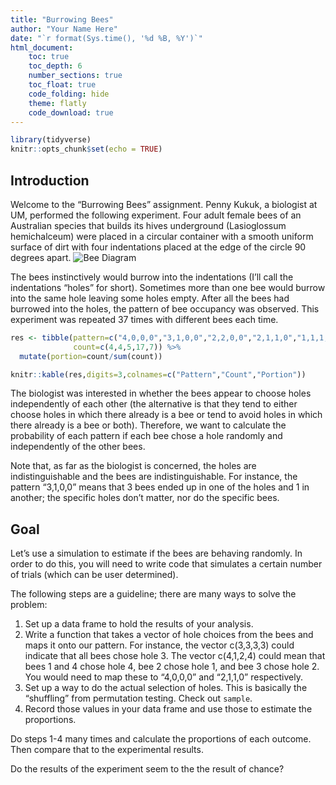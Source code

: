 ```yaml
---
title: "Burrowing Bees"
author: "Your Name Here"
date: "`r format(Sys.time(), '%d %B, %Y')`"
html_document:
    toc: true
    toc_depth: 6
    number_sections: true
    toc_float: true
    code_folding: hide
    theme: flatly
    code_download: true
---
```


```r
library(tidyverse)
knitr::opts_chunk$set(echo = TRUE)
```

## Introduction

Welcome to the "Burrowing Bees" assignment. 
Penny Kukuk, a biologist at UM, performed the following experiment. Four adult female bees of an 
Australian species that builds its hives underground (Lasioglossum hemichalceum) were placed in 
a circular container with a smooth uniform surface of dirt with four indentations placed at the 
edge of the circle 90 degrees apart.
![Bee Diagram](bee_diagram.png)

The bees instinctively would burrow into the indentations (I’ll call the indentations “holes” for short). 
Sometimes more than one bee would burrow into the same hole leaving some holes empty. After all the bees 
had burrowed into the holes, the pattern of bee occupancy was observed. This experiment was repeated 
37 times with different bees each time.

```r
res <- tibble(pattern=c("4,0,0,0","3,1,0,0","2,2,0,0","2,1,1,0","1,1,1,1"),
              count=c(4,4,5,17,7)) %>% 
  mutate(portion=count/sum(count))

knitr::kable(res,digits=3,colnames=c("Pattern","Count","Portion"))

```

The biologist was interested in whether the bees appear to choose holes independently of 
each other (the alternative is that they tend to either choose holes in which there already 
is a bee or tend to avoid holes in which there already is a bee or both). Therefore, we want 
to calculate the probability of each pattern if each bee chose a hole randomly and independently of the other bees.

Note that, as far as the biologist is concerned, the holes are indistinguishable and the bees 
are indistinguishable. For instance, the pattern “3,1,0,0” means that 3 bees ended up in one of 
the holes and 1 in another; the specific holes don't matter, nor do the specific bees. 

## Goal

Let’s use a simulation to estimate if the bees are behaving randomly. 
In order to do this, you will need to write code that simulates a 
certain number of trials (which can be user determined).

The following steps are a guideline; there are many ways to solve the problem:

1.	Set up a data frame to hold the results of your analysis. 
1.	Write a function that takes a vector of hole choices from the 
    bees and maps it onto our pattern. For instance, the vector c(3,3,3,3) 
    could indicate that all bees chose hole 3. 
    The vector c(4,1,2,4) could mean that bees 1 and 4 chose hole 4, bee 2 chose hole 1, and bee 3 chose hole 2. 
    You would need to map these to “4,0,0,0” and “2,1,1,0” respectively. 
1.	Set up a way to do the actual selection of holes. This is basically the "shuffling" 
from permutation testing. Check out `sample`.
1.	Record those values in your data frame and use those to estimate the proportions. 

Do steps 1-4 many times  and calculate the proportions of each outcome. Then compare that to the experimental results. 

Do the results of the experiment seem to the the result of chance? 



